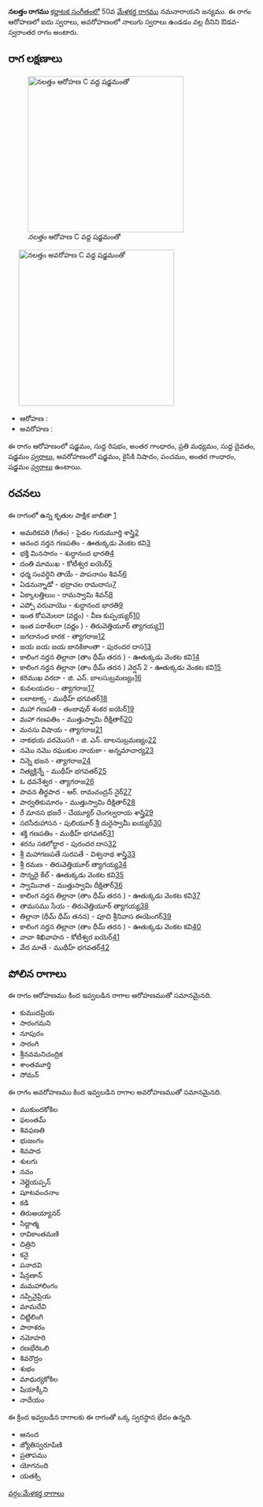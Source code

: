 {{Infobox ragam
	| name          	= నలత్తం
	| synonym	    	= 
	| mela          	= 
	| chakra        	= 
	| janaka        	= 
	| type          	= ఔడవ-స్వరాంతర
	| arohanam      	= {{svaraC|S|R1|G3|M2|D1|S'}} 
	| avarohanam    	= {{svaraC|S'|N2|P|G3|S}}
	| jeeva         	=
	| chhaya        	=
	| nyasa         	=
	| vishesha      	= 
	| equivalent  		= 
}}
{{కర్ణాటక సంగీత రాగాలు}}
'''నలత్తం రాగము''' [[కర్ణాటక సంగీతం]]లో 50వ [[మేళకర్త రాగము]] నమనారాయని జన్యము.  ఈ రాగం ఆరోహణలో ఐదు స్వరాలు, అవరోహణంలో నాలుగు స్వరాలు ఉండడం వల్ల దీనిని ఔడవ-స్వరాంతర రాగం అంటారు.


==రాగ లక్షణాలు==
[[Image:nalattam_ar_kb2wiki.png|thumb|right|316px|''నలత్తం'' ఆరోహణ C వద్ద షడ్జమంతో]]
	[[Image:nalattam_av_kb2wiki.png|thumb|right|316px|''నలత్తం'' అవరోహణ C వద్ద షడ్జమంతో]]

* ఆరోహణ : {{svaraC|S|R1|G3|M2|D1|S'}} 
* అవరోహణ : {{svaraC|S'|N2|P|G3|S}}

ఈ రాగం ఆరోహణంలో షడ్జమం, సుద్ద  రిషభం, అంతర గాంధారం, ప్రతి మధ్యమం, సుద్ద దైవతం, షడ్జమం [[స్వరాలు]], అవరోహణంలో షడ్జమం, కైసికి నిషాదం, పంచమం, అంతర గాంధారం, షడ్జమం [[స్వరాలు]] ఉంటాయి.

==రచనలు==
ఈ రాగంలో ఉన్న కృతుల పాక్షిక జాబితా [https://github.com/ssrihari/ragavardhini/blob/master/ragas/kritis.psv]
* అమరికపరి (గీతం) - పైడల గురుమూర్తి శాస్త్రి[http://www.karnatik.com/c3551.shtml]
* ఆనంద నర్తన గణపతిం - ఊతుక్కడు వెంకట కవి[http://www.karnatik.com/c1525.shtml]
* భక్తి మినసారం - శుద్ధానంద  భారతి[http://www.karnatik.com/c1635.shtml]
* దంతి మాముఖ - కోటీశ్వర ఐయెర్[http://www.karnatik.com/c1871.shtml]
* ధర్మ సంవర్ధిని తాయే - పాపనాసం  శివన్[http://www.karnatik.com/c1583.shtml]
* ఏడనున్నాడో - భద్రాచల రామదాసు[http://www.karnatik.com/c2469.shtml]
* ఏక్కాలత్తిలుం - రామస్వామి శివన్[http://www.karnatik.com/c1200.shtml]
* ఎప్పో వరువాయొ - శుద్ధానంద  భారతి[http://www.karnatik.com/c1671.shtml]
* ఇంత  కోపమెలరా (వర్ణం) - వీణ కుప్పయ్యర్[http://www.karnatik.com/c3149.shtml]
* ఇంత  పరాకేలరా   (వర్ణం ) - తిరువెత్తియూర్ త్యాగయ్య[http://www.karnatik.com/c3001.shtml]
* జగదానంద కారక - త్యాగరాజ[http://www.karnatik.com/c1011.shtml]
* జయ జయ జయ జానకికాంతా - పురందర దాస[http://www.karnatik.com/c1285.shtml]
* కాలింగ నర్తన తిల్లానా  (తాం ధీమ్   తరన ) - ఊతుక్కడు వెంకట కవి[http://www.karnatik.com/c2637.shtml]
* కాలింగ నర్తన తిల్లానా  (తాం  ధీమ్ తరన ) వెర్షన్  2 - ఊతుక్కడు వెంకట కవి[http://www.karnatik.com/c3314.shtml]
* కరిముఖ వరదా - జి. ఎన్. బాలసుబ్రమణ్యం[http://www.karnatik.com/c3049.shtml]
* కువలయదల - త్యాగరాజ[http://www.karnatik.com/c2414.shtml]
* లలాటాక్స - ముథీహ్ భగవతర్[http://www.karnatik.com/c1921.shtml]
* మహా గణపతి - తంజావుర్ శంకర ఐయెర్[http://www.karnatik.com/c2951.shtml]
* మహా గణపతిం - ముత్తుస్వామి దీక్షితార్[http://www.karnatik.com/c1023.shtml]
* మనసు విషాయ - త్యాగరాజ[http://www.karnatik.com/c2546.shtml]
* నాకభయ వరమొసగి - జి. ఎన్. బాలసుబ్రమణ్యం[http://www.karnatik.com/c3061.shtml]
* నమొ నమొ రఘుకుల నాయకా - అన్నమాచార్య[http://www.karnatik.com/c1114.shtml]
* నిన్నె భజన - త్యాగరాజ[http://www.karnatik.com/c2667.shtml]
* నిత్యక్లిన్నే - ముథీహ్ భగవతర్[http://www.karnatik.com/c2076.shtml]
* ఓ ధవనేశ్వర - త్యాగరాజ[http://www.karnatik.com/c2679.shtml]
* పావన తీర్థపాద - ఆర్. రామచంద్రన్ నైర్[http://www.karnatik.com/c3119.shtml]
* పార్వతికుమారం - ముత్తుస్వామి దీక్షితార్[http://www.karnatik.com/c1814.shtml]
* రే మానస భజరే - చేయ్యూర్ చెంగల్వరాయ శాస్త్రి[http://www.karnatik.com/c1461.shtml]
* సరసీరుహాసన - పులియూర్  శ్రీ దురైస్వామీ  ఐయ్యర్[http://www.karnatik.com/c1081.shtml]
* శక్తి గణపతిం - ముథీహ్ భగవతర్[http://www.karnatik.com/c2130.shtml]
* శరను సకలోద్ధార - పురందర దాస[http://www.karnatik.com/c3278.shtml]
* శ్రీ మహాగణపతే సురపతే - విశ్వనాథ శాస్త్రి[http://www.karnatik.com/c1110.shtml]
* శ్రీ రమణ - తిరువెత్తియూర్ త్యాగయ్య[http://www.karnatik.com/c3035.shtml]
* సొన్నదై కేల్ - ఊతుక్కడు వెంకట కవి[http://www.karnatik.com/c3544.shtml]
* స్వామినాత - ముత్తుస్వామి దీక్షితార్[http://www.karnatik.com/c1046.shtml]
* కాలింగ నర్తన తిల్లానా  (తాం ధీమ్   తరన ) - ఊతుక్కడు వెంకట కవి[http://www.karnatik.com/c2637.shtml]
* తామసము సేయ - తిరువెత్తియూర్ త్యాగయ్య[http://www.karnatik.com/c3037.shtml]
* తిల్లానా  (ధీమ్ ధీమ్ తనన) - పూచి శ్రీనివాస ఈయెంగర్[http://www.karnatik.com/c3232.shtml]
* కాలింగ నర్తన తిల్లానా  (తాం ధీమ్   తరన ) - ఊతుక్కడు వెంకట కవి[http://www.karnatik.com/c2637.shtml]
* వావా శిఖివాహన - కోటీశ్వర ఐయెర్[http://www.karnatik.com/c1872.shtml]
* వేద మాతే - ముథీహ్ భగవతర్[http://www.karnatik.com/c2094.shtml]




==పోలిన రాగాలు==
ఈ రాగం ఆరోహణము కింద ఇవ్వబడిన రాగాల ఆరోహణముతో సమానమైనది.
* కుముదప్రియ
* సారంగమని
* నూపురం
* సారంగి
* శ్రీనవమనిచంద్రిక
* శాంతమూర్తి
* సోమన్

ఈ రాగం అవరోహణము కింద ఇవ్వబడిన రాగాల అవరోహణముతో సమానమైనది.
* ముకుందకోకిల
* ఫలంతమ్
* శివఫణతి
* భుజంగం
* శివపాద
* శులగు
* నవం
* నెల్లైయప్పన్
* షూటవంచనాం
* కడి
* తిరుఅయ్యానర్
* సిద్దాత్మ
* రావికాంతమణి
*  చిత్రిని
*  కనై
* పనాదవి
* షేన్గణాన్
* మమహాలింగం
* నప్పినైప్రియ
* మామదేవి
*  చిట్టిలింగి
*  పారాశరం
* నమోహరి
* రణభేరిఒలి
* శివరౌద్రం
* శుభం
* మాధుర్యకోకిల
* షియాక్కీని
* నాదేయం

ఈ క్రింద ఇవ్వబడిన రాగాలకు ఈ రాగంతో ఒక్క స్వరస్థాన భేదం ఉన్నది.
* ఆనంద
* జ్యోతిస్వరూపిణి
* ప్రతాపము
* యోగనంది
* యతక్సి



[[వర్గం:మేళకర్త రాగాలు]]